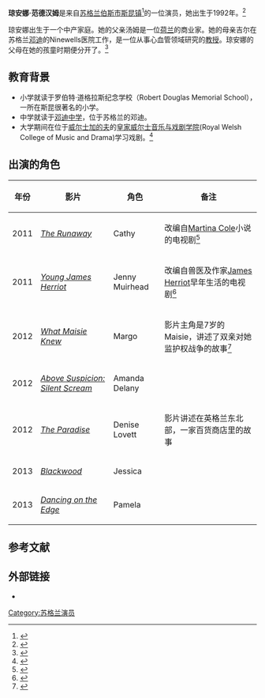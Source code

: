 {{Infobox person
| name        = 琼安娜·范德汉姆
| birth_date  = {{Birth year and age|1992}}
| birth_place = [[斯昆_(城鎮)|斯昆镇]]（Scone）,[[伯斯_(英国)|伯斯市]]（Perth）, [[苏格兰|苏格兰]]
| death_date  = <!-- {{Death date and age|YYYY|MM|DD|YYYY|MM|DD}} or {{Death-date and age|Month DD, YYYY|Month DD, YYYY}} (death date then birth date) -->
| death_place = 
| nationality = 
| other_names = 
| occupation  = 演员
| known_for   = 
}}
'''琼安娜·范德汉姆'''是来自[[苏格兰|苏格兰]][[伯斯_(英国)|伯斯市]][[斯昆_(城鎮)|斯昆镇]]<ref>{{cite web |last=Mainwaring |first=Rachel |url=http://www.walesonline.co.uk/showbiz-and-lifestyle/showbiz/2011/03/20/joanna-vanderham-lands-role-in-sky-one-s-the-runaway-91466-28368660/ |title=Joanna Vanderham lands role in Sky One’s The Runaway - Showbiz - Lifestyle |publisher=WalesOnline |date=20 March 2011 |accessdate=9 May 2012 |archive-date=2012-10-14 |archive-url=https://web.archive.org/web/20121014021723/http://www.walesonline.co.uk/showbiz-and-lifestyle/showbiz/2011/03/20/joanna-vanderham-lands-role-in-sky-one-s-the-runaway-91466-28368660/ |dead-url=no }}</ref>的一位演员，她出生于1992年。<ref>{{Cite web |url=http://www.radiotimes.com/news/2013-01-10/joanna-vanderham-from-the-paradise-to-dancing-on-the-edge |title=存档副本 |access-date=2013-05-19 |archive-date=2013-03-03 |archive-url=https://web.archive.org/web/20130303015858/http://www.radiotimes.com/news/2013-01-10/joanna-vanderham-from-the-paradise-to-dancing-on-the-edge |dead-url=no }}</ref>

琼安娜出生于一个中产家庭。她的父亲汤姆是一位[[荷兰|荷兰]]的商业家。她的母亲吉尔在苏格兰[[邓迪|邓迪]]的Ninewells医院工作，是一位从事心血管领域研究的[[教授|教授]]。琼安娜的父母在她的孩童时期便分开了。<ref>{{cite web |url=http://www.telegraph.co.uk/culture/tvandradio/9820397/Joanna-Vanderham-interview-for-Dancing-on-the-Edge.html |title=Joanna Vanderham interview for Dancing on the Edge |publisher=The Telegraph |date=4 February 2013 |accessdate=4 February 2013 |archive-date=2021-01-18 |archive-url=https://web.archive.org/web/20210118173126/https://www.telegraph.co.uk/culture/tvandradio/9820397/Joanna-Vanderham-interview-for-Dancing-on-the-Edge.html |dead-url=no }}</ref>

==教育背景==
*小学就读于罗伯特·道格拉斯纪念学校（Robert Douglas Memorial School），一所在斯昆很著名的小学。
*中学就读于[[邓迪中学|邓迪中学]]，位于苏格兰的邓迪。
*大学期间在位于[[威尔士|威尔士]][[加的夫|加的夫]]的[[皇家威尔士音乐与戏剧学院|皇家威尔士音乐与戏剧学院]](Royal Welsh College of Music and Drama)学习戏剧。<ref>{{cite web |url=http://sky1.sky.com/the-runaway-Joanna-vanderham-biog |title=The Runaway: Joanna Vanderham Biography - Sky1 HD |publisher=Sky1.sky.com |date= |accessdate=9 May 2012 |archive-date=2013-10-16 |archive-url=https://web.archive.org/web/20131016081306/http://sky1.sky.com/the-runaway-Joanna-vanderham-biog |dead-url=no }}</ref>

==出演的角色==
{| class="wikitable"
|- style="background:#b0c4de; text-align:center;"
! 年份
! 影片
! 角色
! 备注
|-
| 2011 || ''[[The_Runaway_(TV_series)|The Runaway]]'' || Cathy || 改编自[[Martina_Cole|Martina Cole]]小说的电视剧<ref>{{Cite web |url=http://www.imdb.com/name/nm4092740/ |title=Joanna Vanderham - IMDb<!-- Bot generated title --> |access-date=2013-05-19 |archive-date=2020-11-11 |archive-url=https://web.archive.org/web/20201111225433/https://www.imdb.com/name/nm4092740/ |dead-url=no }}</ref>
|-
| 2011 || ''[[Young_James_Herriot|Young James Herriot]]'' || Jenny Muirhead || 改编自兽医及作家[[James_Herriot|James Herriot]]早年生活的电视剧<ref>{{cite web |url=http://primetime.unrealitytv.co.uk/cast-announced-for-new-bbc-one-drama-young-james-%E2%80%93-inspired-by-true-story-of-james-herriot/ |title=Cast announced for Young James |publisher=Primetime.unrealitytv.co.uk |date=3 July 2011 |accessdate=9 May 2012 |deadurl=yes |archiveurl=https://web.archive.org/web/20120324020115/http://primetime.unrealitytv.co.uk/cast-announced-for-new-bbc-one-drama-young-james-%E2%80%93-inspired-by-true-story-of-james-herriot/ |archivedate=2012年3月24日 }}</ref>
|-
| 2012 || ''[[What_Maisie_Knew|What Maisie Knew]]'' || Margo || 影片主角是7岁的Maisie，讲述了双亲对她监护权战争的故事<ref>{{Cite web |url=http://www.imdb.com/title/tt1932767 |title=What Maisie Knew (2012) - IMDb |access-date=2013-05-19 |archive-date=2021-01-14 |archive-url=https://web.archive.org/web/20210114075817/https://www.imdb.com/title/tt1932767/ |dead-url=no }}</ref>
|-
| 2012 || ''[[Above_Suspicion_(TV_drama)|Above Suspicion: Silent Scream]]'' || Amanda Delany  || 
|-
| 2012 || ''[[The_Paradise_(TV_series)|The Paradise]]'' || Denise Lovett || 影片讲述在英格兰东北部，一家百货商店里的故事 
|-
| 2013 || ''[[Blackwood_(filming)|Blackwood]]'' || Jessica || 
|-
| 2013 || ''[[Dancing_on_the_Edge_(TV_series)|Dancing on the Edge]]'' || Pamela ||
|}

==参考文献==
{{Reflist|2}}

==外部链接==
* {{IMDb name|4092740|Joanna Vanderham}}

[[Category:苏格兰演员|Category:苏格兰演员]]